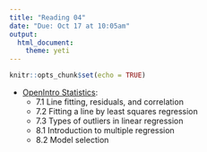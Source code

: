 ```yaml
---
title: "Reading 04"
date: "Due: Oct 17 at 10:05am"
output: 
  html_document: 
    theme: yeti
---
```


```r
knitr::opts_chunk$set(echo = TRUE)
```

- [OpenIntro Statistics](https://drive.google.com/file/d/0B-DHaDEbiOGkc1RycUtIcUtIelE/view):
    - 7.1 Line fitting, residuals, and correlation
    - 7.2 Fitting a line by least squares regression
    - 7.3 Types of outliers in linear regression
    - 8.1 Introduction to multiple regression
    - 8.2 Model selection
    